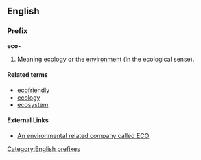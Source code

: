 ==English==
===Prefix===
'''eco-'''

#Meaning [[ecology]] or the [[environment]] (in the ecological sense).

====Related terms====
*[[ecofriendly]]
*[[ecology]]
*[[ecosystem]]

====External Links====
*[http://eco-site.com/About_Us.html An environmental related company called ECO]

[[Category:English prefixes]]